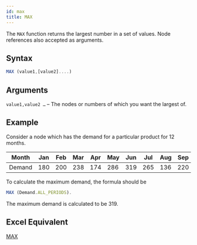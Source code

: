 ```yaml
---
id: max
title: MAX
---
```

The `MAX` function returns the largest number in a set of values. Node references also accepted as arguments. 

## Syntax
```javascript
MAX (value1,[value2]....)
```
## Arguments
`value1,value2 …` – The nodes or numbers of which you want the largest of. 

## Example
Consider a node which has the demand for a particular product for 12 months. 

| Month  | Jan | Feb | Mar | Apr | May | Jun | Jul | Aug | Sep | Oct | Nov | Dec |
|--------|-----|-----|-----|-----|-----|-----|-----|-----|-----|-----|-----|-----|
| Demand | 180 | 200 | 238 | 174 | 286 | 319 | 265 | 136 | 220 | 260 | 300 | 315 |

To calculate the maximum demand, the formula should be 
```javascript
MAX (Demand.ALL_PERIODS).
```
The maximum demand is calculated to be 319. 

## Excel Equivalent
[MAX](https://support.office.com/en-us/article/MAX-function-E0012414-9AC8-4B34-9A47-73E662C08098)
